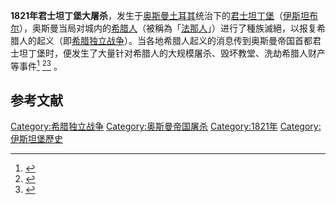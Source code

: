 {{种族灭绝}}
'''1821年君士坦丁堡大屠杀'''，发生于[[奥斯曼土耳其|奥斯曼土耳其]]统治下的[[君士坦丁堡|君士坦丁堡]]（[[伊斯坦布尔|伊斯坦布尔]]），奥斯曼当局对城内的[[希腊人|希腊人]]（被稱為「[[法那人|法那人]]」）进行了種族滅絕，以报复希腊人的起义（即[[希腊独立战争|希腊独立战争]]）。当各地希腊人起义的消息传到奥斯曼帝国首都君士坦丁堡时，便发生了大量针对希腊人的大规模屠杀、毁坏教堂、洗劫希腊人财产等事件<ref>{{cite book|last=Moltke|first=Helmuth|title=Unter dem Halbmond: Erlebnisse in der alten Türkei 1835-1839|year=1984|publisher=Thienemann Edition Erdmann|isbn=9783522603102|page=17|url=http://books.google.com/?id=3FRpAAAAMAAJ&dq=massaker%2B1821%2Bgriechen%2Bkonstantinopel&q=%22Ostern+1821+wurde+%22#search_anchor}}</ref> <ref>{{cite book|last=Seewald|first=Berthold|title=Karl Wilhelm v. Heideck: ein bayerischer General im befreiten Griechenland (1826-1835)|year=1994|publisher=Oldenbourg Verlag|isbn=9783486560589|page=40|url=http://books.google.com/?id=bTWKcJ0_ZXEC&pg=PA40&lpg=PA40&dq=massaker+griechen+istanbul+1821#v=onepage&q=massaker%20griechen%20istanbul%201821&f=false}}</ref><ref>{{cite book|last=Kluge|first=Alexander|title=Tur an Tur mit einem anderen Leben|year=2006|publisher=Suhrkamp|page=321|url=http://books.google.com/?id=COtlAAAAMAAJ&q=%22Hierarchien,+integrierte+Familien+bilden,+werden%22&dq=%22Hierarchien,+integrierte+Familien+bilden,+werden%22}}</ref> 。

==参考文献==
{{reflist}}

[[Category:希腊独立战争|Category:希腊独立战争]]
[[Category:奥斯曼帝国屠杀|Category:奥斯曼帝国屠杀]]
[[Category:1821年|Category:1821年]]
[[Category:伊斯坦堡歷史|Category:伊斯坦堡歷史]]